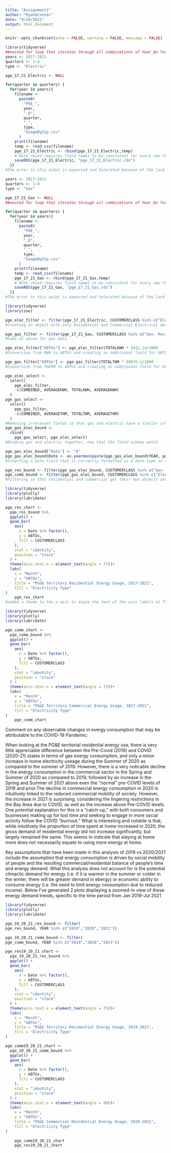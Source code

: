 ```yaml
---
title: "Assignment1"
author: "RyanOConnor"
date: "9/24/2021"
output: html_document
---
```


```r
knitr::opts_chunk$set(echo = FALSE, warning = FALSE, message = FALSE)
```

```r
library(tidyverse)
##nested for loop that iterates through all combinations of Year_Qn for Electric
years <- 2017:2021
quarters <- 1:4
type <- "Electric"

pge_17_21_Electric <- NULL

for(quarter in quarters) {
  for(year in years){
    filename <-
      paste0(
        "PGE_",
        year,
        "_Q",
        quarter,
        "_",
        type,
        "UsageByZip.csv"
      )
    print(filename)
    temp <- read_csv(filename)
    pge_17_21_Electric <- rbind(pge_17_21_Electric,temp)
    # Note rbind requires field names to be consistent for every new thing that you add.
    saveRDS(pge_17_21_Electric, "pge_17_21_Electric.rds")
  }}
#The error in this outpt is expected and tolerated because of the lack of 2021_Q3 and 2021_Q4 CSVs. This error is remedied in the knitr process by annotating the beginning of the for loop chunks with {r, error = T} to instruct the knitr process to ignore the error. 
```

```r

years <- 2017:2021
quarters <- 1:4
type <- "Gas"

pge_17_21_Gas <- NULL
##nested for loop that iterates through all combinations of Year_Qn for Electric

for(quarter in quarters) {
  for(year in years){
    filename <-
      paste0(
        "PGE_",
        year,
        "_Q",
        quarter,
        "_",
        type,
        "UsageByZip.csv"
      )
    print(filename)
    temp <- read_csv(filename)
    pge_17_21_Gas <- rbind(pge_17_21_Gas,temp)
    # Note rbind requires field names to be consistent for every new thing that you add.
    saveRDS(pge_17_21_Gas, "pge_17_21_Gas.rds")
  }}
#The error in this outpt is expected and tolerated because of the lack of 2021_Q3 and 2021_Q4 CSVs. This error is remedied in the knitr process by annotating the beginning of the for loop chunks with {r, error = T} to instruct the knirt process to ignore the error. 
```

```r
library(tidyverse)
library(zoo)

pge_elec_filter <- filter(pge_17_21_Electric, CUSTOMERCLASS %in% c("Elec- Residential","Elec- Commercial"))
#Creating an object with only Residential and Commercial Electrical data from the bound object containing all Electric data from 17-12

pge_gas_filter <- filter(pge_17_21_Gas, CUSTOMERCLASS %in% c("Gas- Residential","Gas- Commercial"))
#Same as above for gas data

pge_elec_filter["kBTUs"] <- pge_elec_filter$TOTALKWH * 3412.14/1000
#Conversion from KWH to kBTUs and creating an additional field for kBTUs

pge_gas_filter["kBTUs"] <- pge_gas_filter$TOTALTHM * 99976.1/1000
#Conversion from THERM to kBTUs and creating an additional field for kBTUs

pge_elec_select <-
  select(
    pge_elec_filter,
    -c(COMBINED, AVERAGEKWH, TOTALKWH, AVERAGEKWH)
  )
pge_gas_select <-
  select(
    pge_gas_filter,
    -c(COMBINED, AVERAGETHM, TOTALTHM, AVERAGETHM)
  )
#Removing irrelevant fields so that gas and electric have a similar scheme and can be bound
pge_gas_elec_bound <- 
  rbind(
    pge_gas_select, pge_elec_select)
#Binding gas and electric together, now that the field schema match

pge_gas_elec_bound["Date"] <- "0"
pge_gas_elec_bound$Date <- as.yearmon(paste(pge_gas_elec_bound$YEAR, pge_gas_elec_bound$MONTH), "%Y %m")
#Inserting a Date field that is correctly formatted as a date-type so that the x-axis can represent all months and years together in order. Unsure if ggplot has a way to do this, but I used as.yearmon in the Zoo package, which seemed to work just fine

pge_res_bound <- filter(pge_gas_elec_bound, CUSTOMERCLASS %in% c("Gas- Residential","Elec- Residential"))
pge_comm_bound <- filter(pge_gas_elec_bound, CUSTOMERCLASS %in% c("Elec- Commercial","Gas- Commercial"))
#Filtering so that residential and commercial get their own objects and can be easily visualized independently 
```


```r
library(tidyverse)
library(plotly)
library(lubridate)

pge_res_chart <-
  pge_res_bound %>%
  ggplot() +
  geom_bar(
    aes(
      x = Date %>% factor(),
      y = kBTUs,
      fill = CUSTOMERCLASS
    ),
    stat = "identity",
    position = "stack"
  ) +
  theme(axis.text.x = element_text(angle = 75))+
  labs(
    x = "Month",
    y = "kBTUs",
    title = "PG&E Territory Residential Energy Usage, 2017-2021",
    fill = "Electricity Type"
)
    pge_res_chart
#added a theme to the x-axis to angle the text of the axis labels at 75 deg
```

```r
library(tidyverse)
library(plotly)
library(lubridate)

pge_comm_chart <-
  pge_comm_bound %>%
  ggplot() +
  geom_bar(
    aes(
      x = Date %>% factor(),
      y = kBTUs,
      fill = CUSTOMERCLASS
    ),
    stat = "identity",
    position = "stack"
  ) +
  theme(axis.text.x = element_text(angle = 75))+
  labs(
    x = "Month",
    y = "kBTUs",
    title = "PG&E Territory Commercial Energy Usage, 2017-2021",
    fill = "Electricity Type"
)
    pge_comm_chart
```

Comment on any observable changes in evergy consumption that may be attributable to the COVID-19 Pandemic:
  
  When looking at the PG&E territorial residential energy use, there is very little appreciable difference between the Pre-Covid (2019) and COVID (2020-21) states in terms of gas energy consumpiton, and only a minor increase in home electricity useage during the Summer of 2020 as compared to the summer of 2019. However, there is a very noticable decline in the energy consumption in the commercial sector in the Spring and Summer of 2020 as compared to 2019, followed by an increase in the Spring and Summer of 2021 above even the "normal" pre-COVID levels of 2019 and prior.The decline in commercial energy consumption in 2020 is intuitively linked to the reduced commercial mobility of society. However, the increase in 2021 is surprising, considering the lingering restrictions in the Bay Area due to COVID, as well as the increase above Pre-COVID levels. One potential explanation for this is a "catch-up," with both consumers and businesses making up for lost time and seeking to engage in more social activity follow the COVID "burnout." What is interesting and notable is that, while intutitvely the proportion of time spent at home increased in 2020, the gross demand of residential energy did not increase significantly, but largely remained the same. This seems to indicate that staying at home more does not necessarily equate to using more energy at home.
  
  Key assumptions that have been made in this analysis of 2019 vs 2020/2021 include the assumption that energy consumption is driven by social mobility of people and the resulting commercial/residential balance of people's time and energy demand. What this analysis does not account for is the potential climactic demand for energy (i.e. if it is warmer in the summer or colder in the winter, there will be greater demand in ebergy) or economic ability to consume energy (i.e. the need to limit energy consumption due to reduced income). Below I've generated 2 plots displaying a zoomed-in view of these energy demand trends, specific to the time period from Jan 2019-Jul 2021
  
```r
library(tidyverse)
library(plotly)
library(lubridate)

pge_19_20_21_res_bound <- filter(
pge_res_bound, YEAR %in% c("2019","2020","2021"))

pge_19_20_21_comm_bound <- filter(
pge_comm_bound, YEAR %in% c("2019","2020","2021"))

pge_res19_20_21_chart <-
  pge_19_20_21_res_bound %>%
  ggplot() +
  geom_bar(
    aes(
      x = Date %>% factor(),
      y = kBTUs,
      fill = CUSTOMERCLASS
    ),
    stat = "identity",
    position = "stack"
  ) +
  theme(axis.text.x = element_text(angle = 75))+
  labs(
    x = "Month",
    y = "kBTUs",
    title = "PG&E Territory Residential Energy Usage, 2019-2021",
    fill = "Electricity Type"
)

pge_comm19_20_21_chart <-
  pge_19_20_21_comm_bound %>%
  ggplot() +
  geom_bar(
    aes(
      x = Date %>% factor(),
      y = kBTUs,
      fill = CUSTOMERCLASS
    ),
    stat = "identity",
    position = "stack"
  ) +
  theme(axis.text.x = element_text(angle = 90))+
  labs(
    x = "Month",
    y = "kBTUs",
    title = "PG&E Commercial Residential Energy Usage, 2019-2021",
    fill = "Electricity Type"
)
    
    pge_comm19_20_21_chart
    pge_res19_20_21_chart
```


